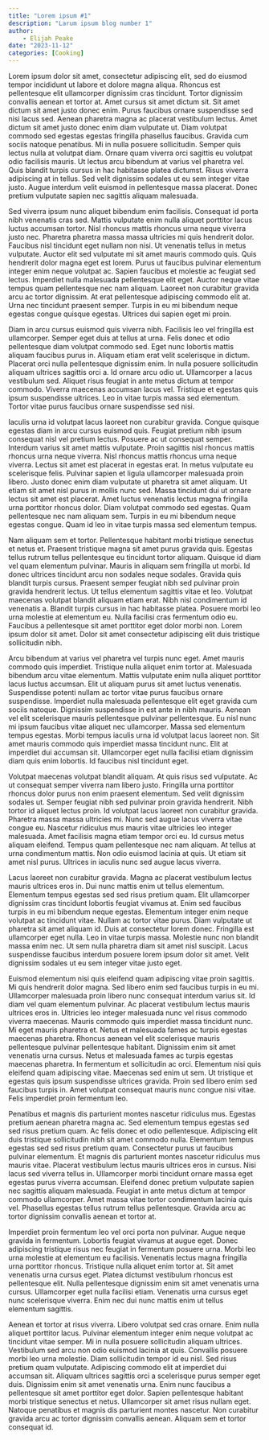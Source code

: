 ```yaml
---
title: "Lorem ipsum #1"
description: "Larum ipsum blog number 1"
author:
    - Elijah Peake
date: "2023-11-12"
categories: [Cooking]
---
```

Lorem ipsum dolor sit amet, consectetur adipiscing elit, sed do eiusmod tempor incididunt ut labore et dolore magna aliqua. Rhoncus est pellentesque elit ullamcorper dignissim cras tincidunt. Tortor dignissim convallis aenean et tortor at. Amet cursus sit amet dictum sit. Sit amet dictum sit amet justo donec enim. Purus faucibus ornare suspendisse sed nisi lacus sed. Aenean pharetra magna ac placerat vestibulum lectus. Amet dictum sit amet justo donec enim diam vulputate ut. Diam volutpat commodo sed egestas egestas fringilla phasellus faucibus. Gravida cum sociis natoque penatibus. Mi in nulla posuere sollicitudin. Semper quis lectus nulla at volutpat diam. Ornare quam viverra orci sagittis eu volutpat odio facilisis mauris. Ut lectus arcu bibendum at varius vel pharetra vel. Quis blandit turpis cursus in hac habitasse platea dictumst. Risus viverra adipiscing at in tellus. Sed velit dignissim sodales ut eu sem integer vitae justo. Augue interdum velit euismod in pellentesque massa placerat. Donec pretium vulputate sapien nec sagittis aliquam malesuada.

Sed viverra ipsum nunc aliquet bibendum enim facilisis. Consequat id porta nibh venenatis cras sed. Mattis vulputate enim nulla aliquet porttitor lacus luctus accumsan tortor. Nisl rhoncus mattis rhoncus urna neque viverra justo nec. Pharetra pharetra massa massa ultricies mi quis hendrerit dolor. Faucibus nisl tincidunt eget nullam non nisi. Ut venenatis tellus in metus vulputate. Auctor elit sed vulputate mi sit amet mauris commodo quis. Quis hendrerit dolor magna eget est lorem. Purus ut faucibus pulvinar elementum integer enim neque volutpat ac. Sapien faucibus et molestie ac feugiat sed lectus. Imperdiet nulla malesuada pellentesque elit eget. Auctor neque vitae tempus quam pellentesque nec nam aliquam. Laoreet non curabitur gravida arcu ac tortor dignissim. At erat pellentesque adipiscing commodo elit at. Urna nec tincidunt praesent semper. Turpis in eu mi bibendum neque egestas congue quisque egestas. Ultrices dui sapien eget mi proin.

Diam in arcu cursus euismod quis viverra nibh. Facilisis leo vel fringilla est ullamcorper. Semper eget duis at tellus at urna. Felis donec et odio pellentesque diam volutpat commodo sed. Eget nunc lobortis mattis aliquam faucibus purus in. Aliquam etiam erat velit scelerisque in dictum. Placerat orci nulla pellentesque dignissim enim. In nulla posuere sollicitudin aliquam ultrices sagittis orci a. Id ornare arcu odio ut. Ullamcorper a lacus vestibulum sed. Aliquet risus feugiat in ante metus dictum at tempor commodo. Viverra maecenas accumsan lacus vel. Tristique et egestas quis ipsum suspendisse ultrices. Leo in vitae turpis massa sed elementum. Tortor vitae purus faucibus ornare suspendisse sed nisi.

Iaculis urna id volutpat lacus laoreet non curabitur gravida. Congue quisque egestas diam in arcu cursus euismod quis. Feugiat pretium nibh ipsum consequat nisl vel pretium lectus. Posuere ac ut consequat semper. Interdum varius sit amet mattis vulputate. Proin sagittis nisl rhoncus mattis rhoncus urna neque viverra. Nisl rhoncus mattis rhoncus urna neque viverra. Lectus sit amet est placerat in egestas erat. In metus vulputate eu scelerisque felis. Pulvinar sapien et ligula ullamcorper malesuada proin libero. Justo donec enim diam vulputate ut pharetra sit amet aliquam. Ut etiam sit amet nisl purus in mollis nunc sed. Massa tincidunt dui ut ornare lectus sit amet est placerat. Amet luctus venenatis lectus magna fringilla urna porttitor rhoncus dolor. Diam volutpat commodo sed egestas. Quam pellentesque nec nam aliquam sem. Turpis in eu mi bibendum neque egestas congue. Quam id leo in vitae turpis massa sed elementum tempus.

Nam aliquam sem et tortor. Pellentesque habitant morbi tristique senectus et netus et. Praesent tristique magna sit amet purus gravida quis. Egestas tellus rutrum tellus pellentesque eu tincidunt tortor aliquam. Quisque id diam vel quam elementum pulvinar. Mauris in aliquam sem fringilla ut morbi. Id donec ultrices tincidunt arcu non sodales neque sodales. Gravida quis blandit turpis cursus. Praesent semper feugiat nibh sed pulvinar proin gravida hendrerit lectus. Ut tellus elementum sagittis vitae et leo. Volutpat maecenas volutpat blandit aliquam etiam erat. Nibh nisl condimentum id venenatis a. Blandit turpis cursus in hac habitasse platea. Posuere morbi leo urna molestie at elementum eu. Nulla facilisi cras fermentum odio eu. Faucibus a pellentesque sit amet porttitor eget dolor morbi non. Lorem ipsum dolor sit amet. Dolor sit amet consectetur adipiscing elit duis tristique sollicitudin nibh.

Arcu bibendum at varius vel pharetra vel turpis nunc eget. Amet mauris commodo quis imperdiet. Tristique nulla aliquet enim tortor at. Malesuada bibendum arcu vitae elementum. Mattis vulputate enim nulla aliquet porttitor lacus luctus accumsan. Elit ut aliquam purus sit amet luctus venenatis. Suspendisse potenti nullam ac tortor vitae purus faucibus ornare suspendisse. Imperdiet nulla malesuada pellentesque elit eget gravida cum sociis natoque. Dignissim suspendisse in est ante in nibh mauris. Aenean vel elit scelerisque mauris pellentesque pulvinar pellentesque. Eu nisl nunc mi ipsum faucibus vitae aliquet nec ullamcorper. Massa sed elementum tempus egestas. Morbi tempus iaculis urna id volutpat lacus laoreet non. Sit amet mauris commodo quis imperdiet massa tincidunt nunc. Elit at imperdiet dui accumsan sit. Ullamcorper eget nulla facilisi etiam dignissim diam quis enim lobortis. Id faucibus nisl tincidunt eget.

Volutpat maecenas volutpat blandit aliquam. At quis risus sed vulputate. Ac ut consequat semper viverra nam libero justo. Fringilla urna porttitor rhoncus dolor purus non enim praesent elementum. Sed velit dignissim sodales ut. Semper feugiat nibh sed pulvinar proin gravida hendrerit. Nibh tortor id aliquet lectus proin. Id volutpat lacus laoreet non curabitur gravida. Pharetra massa massa ultricies mi. Nunc sed augue lacus viverra vitae congue eu. Nascetur ridiculus mus mauris vitae ultricies leo integer malesuada. Amet facilisis magna etiam tempor orci eu. Id cursus metus aliquam eleifend. Tempus quam pellentesque nec nam aliquam. At tellus at urna condimentum mattis. Non odio euismod lacinia at quis. Ut etiam sit amet nisl purus. Ultrices in iaculis nunc sed augue lacus viverra.

Lacus laoreet non curabitur gravida. Magna ac placerat vestibulum lectus mauris ultrices eros in. Dui nunc mattis enim ut tellus elementum. Elementum tempus egestas sed sed risus pretium quam. Elit ullamcorper dignissim cras tincidunt lobortis feugiat vivamus at. Enim sed faucibus turpis in eu mi bibendum neque egestas. Elementum integer enim neque volutpat ac tincidunt vitae. Nullam ac tortor vitae purus. Diam vulputate ut pharetra sit amet aliquam id. Duis at consectetur lorem donec. Fringilla est ullamcorper eget nulla. Leo in vitae turpis massa. Molestie nunc non blandit massa enim nec. Ut sem nulla pharetra diam sit amet nisl suscipit. Lacus suspendisse faucibus interdum posuere lorem ipsum dolor sit amet. Velit dignissim sodales ut eu sem integer vitae justo eget.

Euismod elementum nisi quis eleifend quam adipiscing vitae proin sagittis. Mi quis hendrerit dolor magna. Sed libero enim sed faucibus turpis in eu mi. Ullamcorper malesuada proin libero nunc consequat interdum varius sit. Id diam vel quam elementum pulvinar. Ac placerat vestibulum lectus mauris ultrices eros in. Ultricies leo integer malesuada nunc vel risus commodo viverra maecenas. Mauris commodo quis imperdiet massa tincidunt nunc. Mi eget mauris pharetra et. Netus et malesuada fames ac turpis egestas maecenas pharetra. Rhoncus aenean vel elit scelerisque mauris pellentesque pulvinar pellentesque habitant. Dignissim enim sit amet venenatis urna cursus. Netus et malesuada fames ac turpis egestas maecenas pharetra. In fermentum et sollicitudin ac orci. Elementum nisi quis eleifend quam adipiscing vitae. Maecenas sed enim ut sem. Ut tristique et egestas quis ipsum suspendisse ultrices gravida. Proin sed libero enim sed faucibus turpis in. Amet volutpat consequat mauris nunc congue nisi vitae. Felis imperdiet proin fermentum leo.

Penatibus et magnis dis parturient montes nascetur ridiculus mus. Egestas pretium aenean pharetra magna ac. Sed elementum tempus egestas sed sed risus pretium quam. Ac felis donec et odio pellentesque. Adipiscing elit duis tristique sollicitudin nibh sit amet commodo nulla. Elementum tempus egestas sed sed risus pretium quam. Consectetur purus ut faucibus pulvinar elementum. Et magnis dis parturient montes nascetur ridiculus mus mauris vitae. Placerat vestibulum lectus mauris ultrices eros in cursus. Nisi lacus sed viverra tellus in. Ullamcorper morbi tincidunt ornare massa eget egestas purus viverra accumsan. Eleifend donec pretium vulputate sapien nec sagittis aliquam malesuada. Feugiat in ante metus dictum at tempor commodo ullamcorper. Amet massa vitae tortor condimentum lacinia quis vel. Phasellus egestas tellus rutrum tellus pellentesque. Gravida arcu ac tortor dignissim convallis aenean et tortor at.

Imperdiet proin fermentum leo vel orci porta non pulvinar. Augue neque gravida in fermentum. Lobortis feugiat vivamus at augue eget. Donec adipiscing tristique risus nec feugiat in fermentum posuere urna. Morbi leo urna molestie at elementum eu facilisis. Venenatis lectus magna fringilla urna porttitor rhoncus. Tristique nulla aliquet enim tortor at. Sit amet venenatis urna cursus eget. Platea dictumst vestibulum rhoncus est pellentesque elit. Nulla pellentesque dignissim enim sit amet venenatis urna cursus. Ullamcorper eget nulla facilisi etiam. Venenatis urna cursus eget nunc scelerisque viverra. Enim nec dui nunc mattis enim ut tellus elementum sagittis.

Aenean et tortor at risus viverra. Libero volutpat sed cras ornare. Enim nulla aliquet porttitor lacus. Pulvinar elementum integer enim neque volutpat ac tincidunt vitae semper. Mi in nulla posuere sollicitudin aliquam ultrices. Vestibulum sed arcu non odio euismod lacinia at quis. Convallis posuere morbi leo urna molestie. Diam sollicitudin tempor id eu nisl. Sed risus pretium quam vulputate. Adipiscing commodo elit at imperdiet dui accumsan sit. Aliquam ultrices sagittis orci a scelerisque purus semper eget duis. Dignissim enim sit amet venenatis urna. Enim nunc faucibus a pellentesque sit amet porttitor eget dolor. Sapien pellentesque habitant morbi tristique senectus et netus. Ullamcorper sit amet risus nullam eget. Natoque penatibus et magnis dis parturient montes nascetur. Non curabitur gravida arcu ac tortor dignissim convallis aenean. Aliquam sem et tortor consequat id.